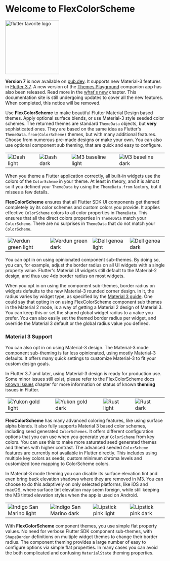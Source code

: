 # Welcome to FlexColorScheme



[<img src="https://raw.githubusercontent.com/rydmike/flex_color_scheme_docs/master/docs/images/flutter-favorite-logo.png?" alt="flutter favorite logo" width="170"/>](https://docs.flutter.dev/development/packages-and-plugins/favorites)

<Info>**Version 7** is now available on [pub.dev](https://pub.dev/packages/flex_color_scheme). It supports new Material-3 features in [Flutter 3.7](https://medium.com/flutter/whats-new-in-flutter-3-7-38cbea71133c). A new version of the [Themes Playground](https://rydmike.com/flexcolorscheme/themesplayground-v7) companion app has also been released. Read more in the [what's new](/whats_new) chapter. This documentation site is still undergoing updates to cover all the new features. When completed, this notice will be removed.</Info>

Use **FlexColorScheme** to make beautiful Flutter Material Design based themes. Apply optional surface blends, or use Material-3 style seeded color schemes. The returned themes are standard `ThemeData` objects, but **very** sophisticated ones. They are based on the same idea as Flutter's `ThemeData.from(ColorScheme)` themes, but with many additional features. Choose from numerous pre-made designs or make your own. You can also use optional component sub theming, that are quick and easy to configure.

<table>
  <tr>
    <td><Image src="https://raw.githubusercontent.com/rydmike/flex_color_scheme_docs/master/docs/images/fcs-v5-l-37.png" zoom alt="Dash light" /> </td>
    <td><Image src="https://raw.githubusercontent.com/rydmike/flex_color_scheme_docs/master/docs/images/fcs-v5-d-37.png" zoom alt="Dash dark" /> </td>
    <td><Image src="https://raw.githubusercontent.com/rydmike/flex_color_scheme_docs/master/docs/images/fcs-v5-l-38.png" zoom alt="M3 baseline light" /> </td>
    <td><Image src="https://raw.githubusercontent.com/rydmike/flex_color_scheme_docs/master/docs/images/fcs-v5-d-38.png" zoom alt="M3 baseline dark" /> </td>
  </tr>
</table>

When you theme a Flutter application correctly, all built-in widgets use the colors of the `ColorScheme` in your theme. At least in theory, and it is almost so if you defined your `ThemeData` by using the `ThemeData.from` factory, but it misses a few details.

**FlexColorScheme** ensures that all Flutter SDK UI components get themed completely by its color schemes and custom colors you provide. It applies effective `ColorScheme` colors to all color properties in `ThemeData`. This ensures that all the direct colors properties in `ThemeData` match your `ColorScheme`. There are no surprises in `ThemeData` that do not match your `ColorScheme`.

<table>
  <tr>
    <td><Image src="https://raw.githubusercontent.com/rydmike/flex_color_scheme_docs/master/docs/images/fcs-v5-l-39.png" zoom alt="Verdun green light" /> </td>
    <td><Image src="https://raw.githubusercontent.com/rydmike/flex_color_scheme_docs/master/docs/images/fcs-v5-d-39.png" zoom alt="Verdun green dark" /> </td>
    <td><Image src="https://raw.githubusercontent.com/rydmike/flex_color_scheme_docs/master/docs/images/fcs-v5-l-40.png" zoom alt="Dell genoa light" /> </td>
    <td><Image src="https://raw.githubusercontent.com/rydmike/flex_color_scheme_docs/master/docs/images/fcs-v5-d-40.png" zoom alt="Dell genoa dark" /> </td>
  </tr>
</table>

You can opt in on using opinionated component sub-themes. By doing so, you can, for example, adjust the border radius on all UI widgets with a single property value. Flutter's Material UI widgets still default to the Material-2 design, and thus use 4dp border radius on most widgets.

When you opt in on using the component sub-themes, border radius on widgets defaults to the new Material-3 rounded corner design. In it, the radius varies by widget type, as specified by the [Material 3 guide](https://m3.material.io/). One could say that opting in on using FlexColorScheme component sub themes in the Material 2 mode, is a way of getting a Material 2 design of Material 3. You can keep this or set the shared global widget radius to a value you prefer. You can also easily set the themed border radius per widget, and override the Material 3 default or the global radius value you defined.

### Material 3 Support

You can also opt in on using Material-3 design. The Material-3 mode component sub-theming is far less opinionated, using mostly Material-3 defaults. It offers many quick settings to customize Material-3 to fit your custom design goals.

In Flutter 3.7 and later, using Material-3 design is ready for production use. Some minor issues still exist, please refer to the FlexColorScheme docs [known issues](https://docs.flexcolorscheme.com/known_issues) chapter for more information on status of known **theming** issues in Flutter.

<table>
  <tr>
    <td><Image src="https://raw.githubusercontent.com/rydmike/flex_color_scheme_docs/master/docs/images/fcs-v7-l-50.png" zoom alt="Yukon gold light" /> </td>
    <td><Image src="https://raw.githubusercontent.com/rydmike/flex_color_scheme_docs/master/docs/images/fcs-v7-d-50.png" zoom alt="Yukon gold dark" /> </td>
    <td><Image src="https://raw.githubusercontent.com/rydmike/flex_color_scheme_docs/master/docs/images/fcs-v7-l-52.png" zoom alt="Rust light" /> </td>
    <td><Image src="https://raw.githubusercontent.com/rydmike/flex_color_scheme_docs/master/docs/images/fcs-v7-d-52.png" zoom alt="Rust dark" /> </td>
  </tr>
</table>

**FlexColorScheme** has many advanced coloring features, like using surface alpha blends. It also fully supports Material 3 based color schemes, including seed generated `ColorSchemes`. It offers different configuration options that you can use when you generate your `ColorScheme` from key colors. You can use this to make more saturated seed generated themes and themes with higher contrast. The advanced seeded `ColorScheme` features are currently not available in Flutter directly. This includes using multiple key colors as seeds, custom minimum chroma levels and customized tone mapping to ColorScheme colors.

In Material-3 mode theming you can disable its surface elevation tint and even bring back elevation shadows where they are removed in M3. You can choose to do this adaptively on only selected platforms, like iOS and macOS, where surface tint elevation may seem foreign, while still keeping the M3 tinted elevation styles when the app is used on Android.

<table>
  <tr>
    <td><Image src="https://raw.githubusercontent.com/rydmike/flex_color_scheme_docs/master/docs/images/fcs-v7-l-44.png" zoom alt="Indigo San Marino light" /> </td>
    <td><Image src="https://raw.githubusercontent.com/rydmike/flex_color_scheme_docs/master/docs/images/fcs-v7-d-44.png" zoom alt="Indigo San Marino dark" /> </td>
    <td><Image src="https://raw.githubusercontent.com/rydmike/flex_color_scheme_docs/master/docs/images/fcs-v7-l-42.png" zoom alt="Lipstick pink light" /> </td>
    <td><Image src="https://raw.githubusercontent.com/rydmike/flex_color_scheme_docs/master/docs/images/fcs-v7-d-42.png" zoom alt="Lipstick pink dark" /> </td>
  </tr>
</table>

With **FlexColorScheme** component themes, you use simple flat property values. No need for verbose Flutter SDK component sub-themes, with `ShapeBorder` definitions on multiple widget themes to change their border radius. The component theming provides a large number of easy to configure options via simple flat properties. In many cases you can avoid the both complicated and confusing `MaterialState` theming properties.


